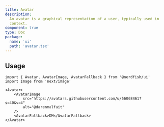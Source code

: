 ```yaml
---
title: Avatar
description:
  An avatar is a graphical representation of a user, typically used in a social
  context.
component: true
type: Doc
package:
  name: 'ui'
  path: 'avatar.tsx'
---
```


<ComponentExample src="/src/examples/avatar/demo.tsx">
	<AvatarDemo />
</ComponentExample>

## Usage

```tsx
import { Avatar, AvatarImage, AvatarFallback } from '@nerdfish/ui'
import Image from 'next/image'
```

```tsx
<Avatar>
	<AvatarImage
		src="https://avatars.githubusercontent.com/u/56068461?s=40&v=4"
		alt="@darenmalfait"
	/>
	<AvatarFallback>DM</AvatarFallback>
</Avatar>
```
